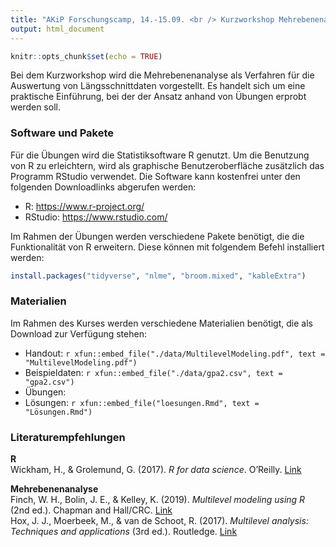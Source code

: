 ```yaml
---
title: "AKiP Forschungscamp, 14.-15.09. <br /> Kurzworkshop Mehrebenenanalyse"
output: html_document
---
```


```r
knitr::opts_chunk$set(echo = TRUE)
```

Bei dem Kurzworkshop wird die Mehrebenenanalyse als Verfahren für die Auswertung von Längsschnittdaten vorgestellt. Es handelt sich um eine praktische Einführung, bei der der Ansatz anhand von Übungen erprobt werden soll.

### Software und Pakete
Für die Übungen wird die Statistiksoftware R genutzt. Um die Benutzung von R zu erleichtern, wird als graphische Benutzeroberfläche zusätzlich das Programm RStudio verwendet. Die Software kann kostenfrei unter den folgenden Downloadlinks abgerufen werden:

- R: [https://www.r-project.org/](https://ftp.fau.de/cran/)
- RStudio: [https://www.rstudio.com/](https://www.rstudio.com/products/rstudio/download/#download)

Im Rahmen der Übungen werden verschiedene Pakete benötigt, die die Funktionalität von R erweitern. Diese können mit folgendem Befehl installiert werden:

```r
install.packages("tidyverse", "nlme", "broom.mixed", "kableExtra")
```

### Materialien
Im Rahmen des Kurses werden verschiedene Materialien benötigt, die als Download zur Verfügung stehen:

- Handout: `r xfun::embed_file("./data/MultilevelModeling.pdf", text = "MultilevelModeling.pdf")`
- Beispieldaten: `r xfun::embed_file("./data/gpa2.csv", text = "gpa2.csv")`
- Übungen: 
- Lösungen: `r xfun::embed_file("loesungen.Rmd", text = "Lösungen.Rmd")`

### Literaturempfehlungen
**R**\
Wickham, H.,  & Grolemund, G. (2017). *R for data science*. O'Reilly. [Link](https://r4ds.had.co.nz/)

**Mehrebenenanalyse** \
Finch, W. H., Bolin, J. E., & Kelley, K. (2019). *Multilevel modeling using R* (2nd ed.). Chapman and Hall/CRC. [Link](https://doi.org/10.1201/9781351062268)\
Hox, J. J., Moerbeek, M., & van de Schoot, R. (2017). *Multilevel analysis: Techniques and applications* (3rd ed.). Routledge. [Link](https://multilevel-analysis.sites.uu.nl/)
